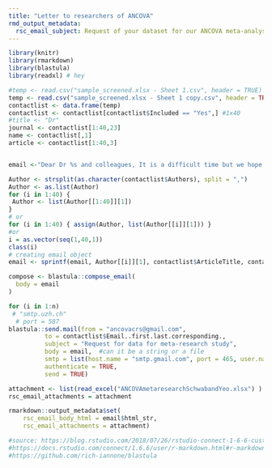 ```yaml
---
title: "Letter to researchers of ANCOVA"
rmd_output_metadata:
  rsc_email_subject: Request of your dataset for our ANCOVA meta-analysis
---
```


```r
library(knitr)
library(rmarkdown)
library(blastula)
library(readxl) # hey
```

```r
#temp <- read.csv("sample_screened.xlsx - Sheet 1.csv", header = TRUE)
temp <- read.csv("sample_screened.xlsx - Sheet 1 copy.csv", header = TRUE)
contactlist <- data.frame(temp)
contactlist <- contactlist[contactlist$Included == "Yes",] #1x40
#title <- "Dr"
journal <- contactlist[1:40,23]
name <- contactlist[,1]
article <- contactlist[1:40,3]



```


```r
email <-"Dear Dr %s and colleagues, It is a difficult time but we hope this email finds you well. We are researchers at the Centre for Reproducible Science at University of Zurich, Switzerland. We are interested in re-analyzing studies using Analysis of Covariance (ANCOVA) published in highly ranked journals and in the fields of medicine, multidisciplinary science, neuroscience and psychiatry. We want to explore how many studies share data when requested and if we are able to reanalyze results from ANCOVA. Our study has been registered and the protocol is available here: https://osf.io/4mfdh/. Your study entitled ‘%s’ recently published in ‘%s’ is one such study we had sampled. We would greatly appreciate it if you can share with us a minimal dataset from your study (with explained labels for each variable) and some analysis code that might be relevant. We do not require the full data, only the minimal dataset to reproduce the ANCOVA result. Also, if your paper contains multiple ANCOVAs, we only aim to reproduce the first one reported in the paper. We kindly ask you to specify which are your dependent variables, independent variables and covariates in the excel file attached. We would highly appreciate it if data can be made available in the next 14 days, if possible. It is a difficult time but we hope for your support so we can continue our research project. The findings of our study are aimed to improve teaching of best statistical practices and to improve the reproducibility of research findings. We thank you for your assistance in advance. Please reach out to us if you have any questions and we would be happy to elaborate more on the purpose of our study. Kind regards,Simon Schwab Audrey Yeo \\n -- Simon Schwab, PhD University of Zurich Center for Reproducible Science Hirschengraben 84 | 8001 Zurich | Switzerland | Phone: +41 44 63 44976 | simon.schwab@uzh.ch | www.crs.uzh.ch | https://schw4b.github.io"

Author <- strsplit(as.character(contactlist$Authors), split = ",")
Author <- as.list(Author)
for (i in 1:40) {
 Author <- list(Author[[1:40]][1])
}
# or
for (i in 1:40) { assign(Author, list(Author[[i]][1])) }
#or
i = as.vector(seq(1,40,1))
class(i)
# creating email object
email <- sprintf(email, Author[[i]][1], contactlist$ArticleTitle, contactlist$JournalTitle) 

compose <- blastula::compose_email(
  body = email
)


```



```r
for (i in 1:n)
 # "smtp.uzh.ch"
  # port = 587
blastula::send.mail(from = "ancovacrs@gmail.com",
          to = contactlist$Email..first.last.corresponding.,
          subject = "Request for data for meta-research study",
          body = email,  #can it be a string or a file
          smtp = list(host.name = "smtp.gmail.com", port = 465, user.name = "ancovacrs@gmail.com", passwd = "ancova_crs2020", ssl = TRUE),              
          authenticate = TRUE,
          send = TRUE)

attachment <- list(read_excel("ANCOVAmetaresearchSchwabandYeo.xlsx") )
rsc_email_attachments = attachment

rmarkdown::output_metadata$set(
    rsc_email_body_html = email$html_str,
    rsc_email_attachments = attachment)

```



```r
#source: https://blog.rstudio.com/2018/07/26/rstudio-connect-1-6-6-custom-emails/
#https://docs.rstudio.com/connect/1.6.6/user/r-markdown.html#r-markdown-email-body
#https://github.com/rich-iannone/blastula
```

